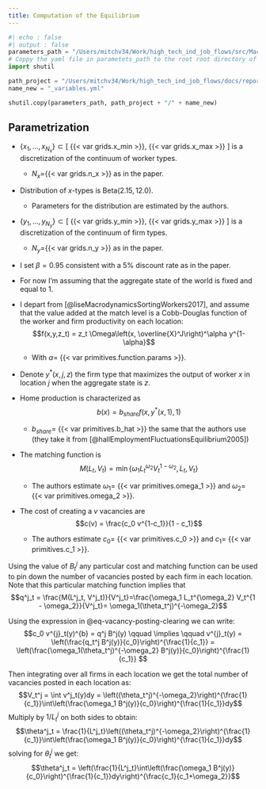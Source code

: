 ```yaml
---
title: Computation of the Equilibrium
---
```


```python
#| echo : false
#| output : false
parameters_path = "/Users/mitchv34/Work/high_tech_ind_job_flows/src/Macro-dynamics of Sorting between Workers and Firms (and Locations)/parameters/params.yml"
# Coppy the yaml file in parametets_path to the root root directory of quarto project and rename it to _variables.yml
import shutil

path_project = "/Users/mitchv34/Work/high_tech_ind_job_flows/docs/reports/Macro-dynamics of Sorting between Workers and Firms (and Locations)"
name_new = "_variables.yml"

shutil.copy(parameters_path, path_project + "/" + name_new)
```

## Parametrization

-   $\{x_1,\ldots,x_{N_x}\}\subset[$ {{< var grids.x_min >}}, {{< var grids.x_max >}} $]$ is a discretization of the continuum of worker types.

    -   $N_x$={{< var grids.n_x >}} as in the paper.

-   Distribution of $x$-types is $\text{Beta}(2.15, 12.0)$.

    -   Parameters for the distribution are estimated by the authors.

-   $\{y_1,\ldots,y_{N_y}\}\subset[$ {{< var grids.y_min >}}, {{< var grids.y_max >}} $]$ is a discretization of the continuum of firm types.
    -   $N_y$={{< var grids.n_y >}} as in the paper.
-   I set $\beta=0.95$ consistent with a $5\%$ discount rate as in the paper. 

- For now I'm assuming that the aggregate state of the world is fixed and equal to $1$.

-   I depart from [@liseMacrodynamicsSortingWorkers2017], and assume that the value added at the match level is a Cobb-Douglas function of the worker and firm productivity on each location:
    $$f(x,y,z_t) = z_t \Omega\left(x, \overline{X}^J\right)^\alpha y^{1-\alpha}$$

    -   With $\alpha=$ {{< var primitives.function.params >}}.

-   Denote $y^*(x,j,z)$ the firm type that maximizes the output of worker $x$ in location $j$ when the aggregate state is $z$.

-   Home production is characterized as $$b(x) = b_{share} f(x,y^*(x,1),1)$$

    -   $b_{share} =$ {{< var primitives.b_hat >}} the same that the authors use (they take it from [@hallEmploymentFluctuationsEquilibrium2005])

-   The matching function is $$M(L_t, V_t) = \min\{\omega_1 L_t^{\omega_2}V_t^{1-\omega_2}, L_t, V_t\}$$

    -   The authors estimate $\omega_1 =$ {{< var primitives.omega_1 >}} and $\omega_2=$ {{< var primitives.omega_2 >}}.

-   The cost of creating a $v$ vacancies are $$c(v) = \frac{c_0 v^{1-c_1}}{1 - c_1}$$

    -   The authors estimate $c_0 =$ {{< var primitives.c_0 >}} and $c_1=$ {{< var primitives.c_1 >}}.


Using the value of $B^j_t$ any particular cost and matching function can be used to pin down the number of vacancies posted by each firm in each location. Note that this particular matching function implies that $$q^j_t = \frac{M(L^j_t, V^j_t)}{V^j_t}=\frac{\omega_1 L_t^{\omega_2} V_t^{1 - \omega_2}}{V^j_t}= \omega_1(\theta_t^j)^{-\omega_2}$$

Using the expression in @eq-vacancy-posting-clearing we can write: $$c_0 v^{j}_t(y)^{b} = q^j B^j(y) \qquad \implies \qquad  v^{j}_t(y) = \left(\frac{q_t^j B^j(y)}{c_0}\right)^{\frac{1}{c_1}} = \left(\frac{\omega_1(\theta_t^j)^{-\omega_2} B^j(y)}{c_0}\right)^{\frac{1}{c_1}} $$

Then integrating over all firms in each location we get the total number of vacancies posted in each location as: $$V_t^j = \int v^j_t(y)dy = \left((\theta_t^j)^{-\omega_2}\right)^{\frac{1}{c_1}}\int\left(\frac{\omega_1 B^j(y)}{c_0}\right)^{\frac{1}{c_1}}dy$$ Multiply by $1/L^j_t$ on both sides to obtain: $$\theta^j_t = \frac{1}{L^j_t}\left((\theta_t^j)^{-\omega_2}\right)^{\frac{1}{c_1}}\int\left(\frac{\omega_1 B^j(y)}{c_0}\right)^{\frac{1}{c_1}}dy$$ solving for $\theta^j_t$ we get: $$\theta^j_t = \left(\frac{1}{L^j_t}\int\left(\frac{\omega_1 B^j(y)}{c_0}\right)^{\frac{1}{c_1}}dy\right)^{\frac{c_1}{c_1+\omega_2}}$$

